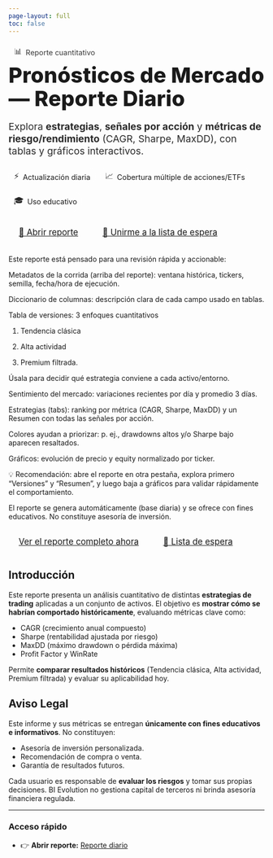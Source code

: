 ---
page-layout: full
toc: false
---
```{=html}
<style>
/* ======== Estilos suaves del front ======== */
.hero-wrap { margin-top:.5rem; margin-bottom:1.25rem; }
.hero-eyebrow { opacity:.85; font-size:.95rem; }
.hero-title {
  font-size: clamp(1.8rem, 2.8vw + 1rem, 2.6rem);
  font-weight: 800;
  letter-spacing: .2px;
  line-height: 1.1;
  margin: .15rem 0 .35rem;
}
.hero-sub {
  font-size: clamp(1.02rem, 1.2vw + .6rem, 1.2rem);
  opacity: .92;
  max-width: 62rem;
}
.chip-row { display:flex; flex-wrap:wrap; gap:.5rem; margin:.85rem 0 0; }
.chip {
  display:inline-flex; align-items:center; gap:.45rem;
  padding:.35rem .6rem; border-radius: 999px;
  font-size:.9rem; border:1px solid rgba(255,255,255,.18);
  background: rgba(255,255,255,.08);
}
.chip .icon { font-size:1rem; opacity:.95; }
.cta-row { margin: 1rem 0 1.2rem; display:flex; flex-wrap:wrap; gap:.5rem; }
.btn-xl { padding:.9rem 1.25rem; font-size:1.05rem; border-radius:.9rem; }

/* Mejor legibilidad del título del callout en tema oscuro */
details.callout details, details.callout summary { color: inherit; }

/* Mejora cuando el callout está abierto + hover */
details.callout[open] > summary {
  background: rgba(76,111,255,.12);
  border-color: rgba(76,111,255,.30);
}
details.callout > summary:hover { filter: brightness(1.06); }

/* Desfase de scroll cuando navegas a un id (por el header) */
[id] { scroll-margin-top: 80px; }
</style>
```

:::::: hero-wrap
::: {.hero-eyebrow .chip}
```{=html}         
<span class="icon">📊</span> Reporte cuantitativo
```
:::
```{=html}
<h1 class="hero-title">

Pronósticos de Mercado — Reporte Diario

</h1>

<p class="hero-sub">

Explora <strong>estrategias</strong>, <strong>señales por acción</strong> y <strong>métricas de riesgo/rendimiento</strong> (CAGR, Sharpe, MaxDD), con tablas y gráficos interactivos.

</p>
```
::: chip-row
```{=html}       
<span class="chip"><span class="icon">⚡</span> Actualización diaria</span>
<span class="chip"><span class="icon">📈</span> Cobertura múltiple de acciones/ETFs</span>
<span class="chip"><span class="icon">🎓</span> Uso educativo</span>
```
:::

::: cta-row
```{=html}        
<a class="btn btn-primary btn-xl"
   href="output/Pronostico.html"
   target="_blank"
   rel="noopener"
   aria-label="Abrir reporte diario en una pestaña nueva">
  🚀 Abrir reporte
</a>
<a class="btn btn-outline-secondary btn-xl"
   href="https://forms.gle/b8xyLZFuDq1iYeF27"
   target="_blank"
   rel="noopener"
   aria-label="Apuntarme a la lista de espera para recibir prioridad">
  📝 Unirme a la lista de espera
</a>

```


:::
::::::

::: {#como-leer .callout-tip collapse="true" title="¿Cómo leer este reporte?" icon="book-open"}
Este reporte está pensado para una revisión rápida y accionable:

Metadatos de la corrida (arriba del reporte): ventana histórica, tickers, semilla, fecha/hora de ejecución.

Diccionario de columnas: descripción clara de cada campo usado en tablas.

Tabla de versiones: 3 enfoques cuantitativos

1.  Tendencia clásica

2.  Alta actividad

3.  Premium filtrada.

Úsala para decidir qué estrategia conviene a cada activo/entorno.

Sentimiento del mercado: variaciones recientes por día y promedio 3 días.

Estrategias (tabs): ranking por métrica (CAGR, Sharpe, MaxDD) y un Resumen con todas las señales por acción.

Colores ayudan a priorizar: p. ej., drawdowns altos y/o Sharpe bajo aparecen resaltados.

Gráficos: evolución de precio y equity normalizado por ticker.

💡 Recomendación: abre el reporte en otra pestaña, explora primero “Versiones” y “Resumen”, y luego baja a gráficos para validar rápidamente el comportamiento.
:::

::: {.callout-note title="Transparencia y frecuencia"}
El reporte se genera automáticamente (base diaria) y se ofrece con fines educativos. No constituye asesoría de inversión.
:::

::: cta-row
```{=html}
<a class="btn btn-primary btn-xl" href="output/Pronostico.html" target="_blank" rel="noopener">
  Ver el reporte completo ahora
</a>
<a class="btn btn-outline-secondary btn-xl"
   href="https://forms.gle/b8xyLZFuDq1iYeF27"
   target="_blank"
   rel="noopener"
   aria-label="Apuntarme a la lista de espera para recibir prioridad">
  📝 Lista de espera
</a>

```
:::

## Introducción

Este reporte presenta un análisis cuantitativo de distintas **estrategias de trading** aplicadas a un conjunto de activos. El objetivo es **mostrar cómo se habrían comportado históricamente**, evaluando métricas clave como:

-   CAGR (crecimiento anual compuesto)
-   Sharpe (rentabilidad ajustada por riesgo)
-   MaxDD (máximo drawdown o pérdida máxima)
-   Profit Factor y WinRate

Permite **comparar resultados históricos** (Tendencia clásica, Alta actividad, Premium filtrada) y evaluar su aplicabilidad hoy.

## Aviso Legal {#aviso-legal}

Este informe y sus métricas se entregan **únicamente con fines educativos e informativos**. No constituyen:

-   Asesoría de inversión personalizada.
-   Recomendación de compra o venta.
-   Garantía de resultados futuros.

Cada usuario es responsable de **evaluar los riesgos** y tomar sus propias decisiones. BI Evolution no gestiona capital de terceros ni brinda asesoría financiera regulada.

------------------------------------------------------------------------

### Acceso rápido

* 👉 **Abrir reporte:** [Reporte diario](output/Pronostico.html){target="_blank" rel="noopener" aria-label="Abrir reporte diario en una pestaña nueva"}

<!-- - 📘 **Cómo leer:** [Sección guía](#como-leer) · ⚖️ **Legal:** [Aviso legal](#aviso-legal) -->
```{=html}
<style>
  /* Que cualquier elemento con id tenga margen superior al hacer scroll */
  [id] { scroll-margin-top: 80px; }
</style>
<script>
(function() {
  const NAV_OFFSET = 72; // ajusta si tu header es más alto

  function openIfDetails(el) {
    if (!el) return;
    // Si el objetivo ES un <details> (callout), ábrelo
    if (el.tagName === 'DETAILS') {
      el.open = true;
    } else {
      // Si está dentro de un <details>, ábrelo
      const d = el.closest('details');
      if (d) d.open = true;
    }
  }

  function scrollToId(id) {
    if (!id) return;
    const el = document.getElementById(id);
    if (!el) return;
    openIfDetails(el);
    const top = el.getBoundingClientRect().top + window.pageYOffset - NAV_OFFSET;
    window.scrollTo({ top, behavior: 'smooth' });
  }

  // Al cargar con hash (p.ej., .../pronostico.html#como-leer o #aviso-legal)
  if (location.hash) {
    scrollToId(location.hash.slice(1));
  }

  // Clicks en enlaces internos
  document.addEventListener('click', function(e) {
    const a = e.target.closest('a[href^="#"]');
    if (!a) return;
    const id = a.getAttribute('href').slice(1);
    if (!id) return;
    const el = document.getElementById(id);
    if (!el) return; // deja pasar anchors vacíos (#)
    e.preventDefault();
    history.pushState(null, '', '#' + id);
    scrollToId(id);
  });

  // Navegación con atrás/adelante del navegador
  window.addEventListener('hashchange', () => scrollToId(location.hash.slice(1)));
})();
</script>
```
